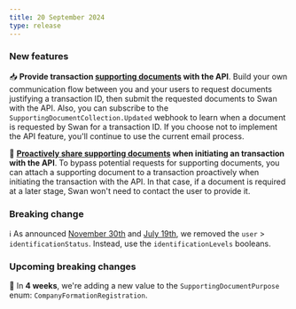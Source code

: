 ```yaml
---
title: 20 September 2024
type: release
---
```


### New features

📥 **Provide transaction [supporting documents](/topics/accounts/documents/) with the API**.
Build your own communication flow between you and your users to request documents justifying a transaction ID, then submit the requested documents to Swan with the API.
Also, you can subscribe to the `SupportingDocumentCollection.Updated` webhook to learn when a document is requested by Swan for a transaction ID.
If you choose not to implement the API feature, you'll continue to use the current email process.

📨 **[Proactively share supporting documents](/topics/accounts/documents/guide-upload-transaction) when initiating an transaction with the API**.
To bypass potential requests for supporting documents, you can attach a supporting document to a transaction proactively when initiating the transaction with the API.
In that case, if a document is required at a later stage, Swan won't need to contact the user to provide it.

### Breaking change

ℹ️ As announced [November 30th](/changelog/30-november-2023/) and [July 19th](/changelog/19-july-2024/), we removed the `user` > `identificationStatus`.
Instead, use the `identificationLevels` booleans.

### Upcoming breaking changes

📃 In **4 weeks**, we're adding a new value to the `SupportingDocumentPurpose` enum: `CompanyFormationRegistration`.